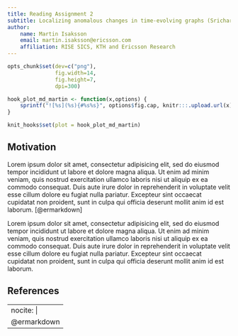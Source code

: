 ```yaml
---
title: Reading Assignment 2
subtitle: Localizing anomalous changes in time-evolving graphs (Sricharan, K and Das, K)
author:
    name: Martin Isaksson
    email: martin.isaksson@ericsson.com
    affiliation: RISE SICS, KTH and Ericsson Research
---
```


```r
opts_chunk$set(dev=c("png"),
               fig.width=14,
               fig.height=7,
               dpi=300)

hook_plot_md_martin <- function(x,options) {
    sprintf("![%s](%s){#%s%s}", options$fig.cap, knitr:::.upload.url(x), options$fig.lp, options$label)
}

knit_hooks$set(plot = hook_plot_md_martin)
```

## Motivation

Lorem ipsum dolor sit amet, consectetur adipisicing elit, sed do eiusmod
tempor incididunt ut labore et dolore magna aliqua. Ut enim ad minim veniam,
quis nostrud exercitation ullamco laboris nisi ut aliquip ex ea commodo
consequat. Duis aute irure dolor in reprehenderit in voluptate velit esse
cillum dolore eu fugiat nulla pariatur. Excepteur sint occaecat cupidatat non
proident, sunt in culpa qui officia deserunt mollit anim id est laborum. [@ermarkdown]

Lorem ipsum dolor sit amet, consectetur adipisicing elit, sed do eiusmod
tempor incididunt ut labore et dolore magna aliqua. Ut enim ad minim veniam,
quis nostrud exercitation ullamco laboris nisi ut aliquip ex ea commodo
consequat. Duis aute irure dolor in reprehenderit in voluptate velit esse
cillum dolore eu fugiat nulla pariatur. Excepteur sint occaecat cupidatat non
proident, sunt in culpa qui officia deserunt mollit anim id est laborum.

## References

---
nocite: |
    @ermarkdown
---